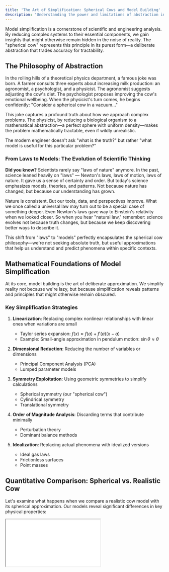 ```yaml
---
title: 'The Art of Simplification: Spherical Cows and Model Building'
description: 'Understanding the power and limitations of abstraction in engineering through the lens of the famous "spherical cow" approach to modeling'
---
```




<AppliedMathematicsContributors />

Model simplification is a cornerstone of scientific and engineering analysis. By reducing complex systems to their essential components, we gain insights that might otherwise remain hidden in the noise of reality. The "spherical cow" represents this principle in its purest form—a deliberate abstraction that trades accuracy for tractability.

## The Philosophy of Abstraction

In the rolling hills of a theoretical physics department, a famous joke was born. A farmer consults three experts about increasing milk production: an agronomist, a psychologist, and a physicist. The agronomist suggests adjusting the cow's diet. The psychologist proposes improving the cow's emotional wellbeing. When the physicist's turn comes, he begins confidently: "Consider a spherical cow in a vacuum..."

This joke captures a profound truth about how we approach complex problems. The physicist, by reducing a biological organism to a mathematical abstraction—a perfect sphere with uniform density—makes the problem mathematically tractable, even if wildly unrealistic.

The modern engineer doesn't ask "what is the truth?" but rather "what model is useful for this particular problem?"

### From Laws to Models: The Evolution of Scientific Thinking

**Did you know?** Scientists rarely say "laws of nature" anymore. In the past, science leaned heavily on "laws" — Newton's laws, laws of motion, laws of nature. It gave us a sense of certainty and order. But today's science emphasizes models, theories, and patterns. Not because nature has changed, but because our understanding has grown. 

Nature is consistent. But our tools, data, and perspectives improve. What we once called a universal law may turn out to be a special case of something deeper. Even Newton's laws gave way to Einstein's relativity when we looked closer. So when you hear "natural law," remember: science evolves not because truth changes, but because we keep discovering better ways to describe it.

This shift from "laws" to "models" perfectly encapsulates the spherical cow philosophy—we're not seeking absolute truth, but useful approximations that help us understand and predict phenomena within specific contexts.

## Mathematical Foundations of Model Simplification

At its core, model building is the art of deliberate approximation. We simplify reality not because we're lazy, but because simplification reveals patterns and principles that might otherwise remain obscured.

### Key Simplification Strategies

1. **Linearization**: Replacing complex nonlinear relationships with linear ones when variations are small
   - Taylor series expansion: $f(x) \approx f(a) + f'(a)(x-a)$
   - Example: Small-angle approximation in pendulum motion: $\sin\theta \approx \theta$

2. **Dimensional Reduction**: Reducing the number of variables or dimensions
   - Principal Component Analysis (PCA)
   - Lumped parameter models

3. **Symmetry Exploitation**: Using geometric symmetries to simplify calculations
   - Spherical symmetry (our "spherical cow")
   - Cylindrical symmetry
   - Translational symmetry

4. **Order of Magnitude Analysis**: Discarding terms that contribute minimally
   - Perturbation theory
   - Dominant balance methods

5. **Idealization**: Replacing actual phenomena with idealized versions
   - Ideal gas laws
   - Frictionless surfaces
   - Point masses

## Quantitative Comparison: Spherical vs. Realistic Cow

Let's examine what happens when we compare a realistic cow model with its spherical approximation. Our models reveal significant differences in key physical properties:



<div style={{ width: '100%', height: '600px', marginBottom: '2rem' }}>
  <iframe 
    src="/education/applied-mathematics/components/SphericalCowDemo.html" 
    style={{ width: '100%', height: '100%', border: 'none', borderRadius: '8px' }}
    title="3D Spherical Cow Visualization" 
  />
</div>



### Volume and Surface Area

For a cow with volume of 146,499 mm³:

| Property | Realistic Cow | Spherical Cow | Ratio (S/R) |
|----------|--------------|--------------|-------------|
| Volume (mm³) | 146,499.26 | 146,499.26 | 1.00 |
| Surface Area (mm²) | 32,380.01 | 13,439.23 | 0.42 |
| Surface/Volume Ratio (mm⁻¹) | 0.22 | 0.09 | 0.41 |

A sphere has the minimum surface area for a given volume, which explains why the spherical cow has only 42% of the surface area of the realistic cow.

### Mathematical Relationship

The relationship between surface area ($A$) and volume ($V$) for any object follows the scaling law:

$$A \propto V^{2/3}$$

But the proportionality constant varies by shape:

For a sphere: $A = 4\pi\left(\frac{3V}{4\pi}\right)^{2/3} = 4.84 \times V^{2/3}$

For irregular shapes like a cow: $A \approx k \times V^{2/3}$ where $k > 4.84$

This fundamental relationship explains why the surface area to volume ratio is always minimized by a sphere.

### Drag Forces and Flow Dynamics

The drag force on an object is given by:

$$F_D = \frac{1}{2} \times \rho_{air} \times v^2 \times C_D \times A$$

Where:
- $\rho_{air}$ is air density (kg/m³)
- $v$ is velocity (m/s)
- $C_D$ is the drag coefficient
- $A$ is the projected area (m²)

Our models show significantly different drag forces depending on orientation:

| Velocity (m/s) | Realistic Cow (Front) | Realistic Cow (Side) | Realistic Cow (Top) | Spherical Cow |
|----------------|------------------------|----------------------|---------------------|---------------|
| 5 | 0.012 N | 0.030 N | 0.041 N | 0.042 N |
| 10 | 0.049 N | 0.122 N | 0.165 N | 0.168 N |
| 15 | 0.110 N | 0.274 N | 0.372 N | 0.379 N |
| 20 | 0.195 N | 0.487 N | 0.661 N | 0.674 N |

These calculations reveal that:
- The realistic cow experiences 150% more drag from the side than from the front
- The spherical cow's drag is uniform in all directions
- The spherical model overestimates drag by up to 245% depending on orientation

### Moment of Inertia and Rotational Dynamics

The moment of inertia determines how an object responds to rotational forces and affects everything from stability to maneuverability. For a sphere with mass $M$ and radius $R$, the moment of inertia is the same around any axis:

$I_{sphere} = \frac{2}{5}MR^2$

For irregular shapes like a realistic cow, the moment of inertia varies by axis and requires volume integration:

$I = \int r^2 dm$

Our analysis reveals significant differences in rotational properties:

| Rotation Axis | Realistic Cow (kg·m²) | Spherical Cow (kg·m²) | Ratio (S/R) |
|---------------|------------------------|------------------------|-------------|
| X-axis (length) | 20 | 62 | 3.10 |
| Y-axis (width) | 82 | 62 | 0.76 |
| Z-axis (height) | 82 | 62 | 0.76 |

These values show that:

- The realistic cow has highly asymmetric rotational properties
- It would rotate 4.1× more easily around its length (x-axis, like a rolling log) than around its height or width
- The spherical cow's rotational behavior is identical around any axis
- The spherical model dramatically overestimates resistance to rotation around the length axis
- For rotations around the height or width, the spherical model underestimates the moment of inertia by about 24%

These differences have profound implications for stability and dynamics. When pushed, a realistic cow would preferentially rotate around its length axis - the path of least rotational inertia. This helps explain why cows typically roll over this way when losing balance, rather than tumbling end-over-end or spinning around their vertical axis.

The greater moment of inertia around the Y and Z axes also contributes to stability while standing, as these higher values resist toppling. A perfect sphere, lacking these directional differences, would be inherently less stable in a standing position.

For any engineering analysis involving rotational dynamics—whether modeling animal locomotion, vehicle stability, or structural responses to dynamic loads—these directional variations in moment of inertia can be critical. The spherical cow approximation would be appropriate only when:

1. The object might rotate around any axis with equal probability
2. Only average rotational behavior is of interest
3. Worst-case stability calculations are acceptable

### Heat Transfer and Thermoregulation

Heat transfer is proportional to surface area:

$\dot{Q} = h \times A \times (T_{body} - T_{ambient})$

Where:
- $\dot{Q}$ is heat transfer rate (W)
- $h$ is heat transfer coefficient (W/m²·K)
- $A$ is surface area (m²)
- $T$ is temperature (K)

The realistic cow's higher surface area allows it to dissipate heat 2.4× faster than the spherical cow, which has significant implications for thermal regulation and metabolic efficiency.

#### Biological Implications of Surface Area to Volume Ratio

This mathematical relationship explains several important biological adaptations observed in nature:

1. **Cold Environment Adaptations**: Animals in cold environments often evolve more compact, rounded body shapes (closer to spherical) to minimize heat loss. Examples include:
   - Arctic foxes with rounded ears and bodies
   - Cold-climate mammals having shorter limbs than warm-climate relatives
   - Reduced extremities (shorter ears, tails, snouts) in animals following Bergmann's rule

2. **Hot Environment Adaptations**: Animals in hot environments maximize surface area for cooling with:
   - Large ears (elephants, jackrabbits)
   - Long, thin limbs (gazelles, cheetahs)
   - More pronounced extremities acting as thermal radiators

3. **Thermoregulation Behaviors**: 
   - When cold, animals curl up into more spherical shapes to reduce surface area and heat loss
   - When hot, animals spread out to maximize exposure and cooling
   - Panting and sweating increase effective surface area through evaporative cooling

This explains why the realistic cow model would both dissipate and gain heat more rapidly than its spherical counterpart:

- **Heat Dissipation**: The realistic cow can shed heat approximately 2.4× faster due to its higher surface area to volume ratio (~0.22 mm⁻¹ vs. ~0.09 mm⁻¹ for the spherical cow)

- **Heat Gain**: When ambient temperature exceeds body temperature, the realistic cow would gain heat faster from the environment for the same reasons

- **Non-uniform Thermal Regulation**: Different parts of the realistic cow would heat/cool at different rates, with thinner sections like ears and legs responding more quickly than the core body - similar to how finned heat sinks outperform solid blocks

## When to Use Simplified Models

### Appropriate Use Cases

1. **Basic Resource and Mass Estimates**
   - **Biomass calculations**: $M = \rho \cdot V = \rho \cdot \frac{4}{3}\pi r^3$
   - **Feed requirement approximations**: Daily feed intake ≈ $0.03 \times M_{cow}^{0.75}$ kg
   - **Metabolic rate estimation**: BMR ≈ $70 \times M_{cow}^{0.75}$ kcal/day

2. **Initial Engineering Designs**
   - **Ventilation systems**: Airflow requirement = $n \times HR \times M_{cow}$
   - **Heat transfer approximation**: Heat loss = $h \times A_{sphere} \times (T_{body} - T_{ambient})$

3. **Mythological/Historical Analysis**
   - **Maximum sustainable size**: Structural failure occurs when $\frac{M_{cow}}{d^2} > \sigma_{max}$ (bone strength)
   - **Archaeological estimations**: $M_{cow} \approx a \times L_{fragment}^b$ where $a$ and $b$ are species-specific constants

4. **Basic Thermal Calculations**
   - **Heat retention estimation**: Cooling rate ∝ $\frac{A_{sphere}}{V_{sphere}} = \frac{3}{r}$
   - **Half-cooling time** ∝ $\frac{V_{sphere}}{A_{sphere}} \times c \times \rho$

### When Detailed Models Are Essential

1. **Biomechanics and Movement**
   - **Force distribution on limbs**: $F_{limb} = \frac{M_{cow} \times g \times d}{4 \times l}$
   - **Joint stress analysis**: Stress = $\frac{F_{joint}}{A_{joint}}$

2. **Detailed Agricultural Production**
   - **Milk yield calculations**: Milk production capacity ∝ udder volume and surface area
   - **Meat yield estimations**: Different cuts yield = $\sum_{i=1}^{n} V_i \times \rho_i \times f_i$

3. **Precise Thermal Regulation**
   - **Directional heat loss**: Total heat loss = $\sum_{i=1}^{n} h_i \times A_i \times (T_{body} - T_{ambient})$
   - **Convective heat transfer**: $Nu = a \times Re^b \times Pr^c$ (Nusselt number correlation)

4. **Specific Product Yields**
   - **Leather area calculation**: Total hide area = realistic cow surface area ≈ 32,380 mm²
   - **Bone yield**: Skeletal mass ≈ 7-10% of body mass

5. **Flow Dynamics and Transport**
   - **Drag force calculation**: $F_D = \frac{1}{2} \times \rho_{air} \times v^2 \times C_D \times A$
   - **Wind pressure distribution**: Local pressure = $\frac{1}{2} \times \rho_{air} \times v^2 \times C_p$

## The Goldilocks Zone: Finding the Right Level of Abstraction

In modeling, there exists what we might call the "Goldilocks zone" of complexity—not too simple, not too complex, but just right. This optimal balance varies based on the question being asked and the resources available.

### Example 1: Predicting Candle Burn Time

Candle manufacturers need to estimate and advertise burn times for their products. The physics of candle burning involves complex interactions between heat transfer, capillary action, combustion chemistry, and fluid dynamics.

1. **Too simple**: Assume burn rate is constant and proportional to candle mass
   - Model: $Burn\ time = \frac{Mass}{Constant\ rate}$
   - Problem: Ignores how burn rate changes with geometry, wick exposure, and environmental factors
   - Error magnitude: Can be off by 50-100% for candles with unusual shapes

2. **Just right**: Dimensional analysis with key parameters
   - Model: $Burn\ time \approx k_1 \times \frac{(Diameter)^2 \times Height}{Wick\ size}$
   - Where $k_1$ is a proportionality constant determined experimentally for each wax type
   - Physical basis: Burn rate proportional to wick size, while wax volume scales with diameter squared and height
   - Error magnitude: Typically within 10-15% for standard candle shapes

3. **Too complex**: Computational fluid dynamics simulation modeling heat transfer, phase changes, convection currents, and capillary action
   - Model: Finite element analysis with coupled partial differential equations
   - Computational cost: Several hours of processing time on specialized hardware
   - Error magnitude: Potentially within 1-2%, but subject to parameter uncertainty

The "just right" model works because it captures the dominant physics (that burn rate scales with wick size while available fuel scales with volume) without getting lost in secondary effects. Candle makers can easily conduct a small number of tests to determine $k_1$ for each wax blend, then apply the formula across their product line.

### Example 2: Cooking Time Estimation

Chefs and food scientists need reliable methods to predict cooking times, particularly for large items like roasts or whole birds where undercooking poses safety risks while overcooking reduces quality.

1. **Too simple**: Fixed minutes per pound (e.g., 20 min/lb for all poultry)
   - Model: $Cooking\ time = Weight \times Time\ factor$
   - Problem: Ignores the critical role of thickness and shape
   - Error magnitude: Up to 50% either way for unusual shapes (very thin or thick items)

2. **Just right**: Heat diffusion scaling law
   - Model: $Cooking\ time \approx k_2 \times (Thickness)^2$
   - Where $k_2$ depends on the food type, cooking temperature, and desired doneness
   - Physical basis: Solution to the heat diffusion equation for simple geometries
   - Error magnitude: Typically within 10-20% across a wide range of foods

3. **Too complex**: Multi-physics simulation with moisture migration, protein denaturation kinetics, and non-uniform heat distribution
   - Model: Coupled reaction-diffusion equations with temperature-dependent properties
   - Computational cost: Potentially days of computation time
   - Error magnitude: Possibly within 5%, but requires precise knowledge of numerous material properties

The "just right" model emerges directly from the heat equation. For approximately cylindrical or spherical foods, the time required for the center to reach a target temperature scales with the square of the characteristic dimension (thickness or radius). This is why doubling the thickness of a steak quadruples the cooking time, rather than merely doubling it.

This quadratic relationship gives us an elegant "spherical cow" way to estimate cooking times for items we've never cooked before. If we know a 2-inch thick roast takes 1 hour to cook, then a 3-inch thick roast of the same type would take approximately $(3/2)^2 = 2.25$ hours.

## Assignments: Developing Simple Mathematical Models

### Assignment 1: Candle Burn Time Prediction

Develop and validate a simple mathematical model for predicting candle burn times.

**Tasks:**
1. Start with the dimensional analysis model: $Burn\ time \approx k \times \frac{(Diameter)^2 \times Height}{Wick\ size}$
2. Conduct experiments with at least three different candle sizes to determine the value of $k$ for a specific type of wax
3. Test your model's predictions against a fourth candle size not used in calibration
4. Analyze the error and suggest refinements to improve accuracy

**Questions to consider:**
- How does ambient temperature affect the value of $k$?
- Could a simple adjustment factor improve predictions for very small or very large candles?
- What is the simplest way to account for container effects in container candles?

### Assignment 2: Cooking Time Estimation Model

Develop a simple but accurate model for predicting cooking times for different foods and shapes.

**Tasks:**
1. Begin with the heat diffusion scaling law: $Cooking\ time \approx k \times (Thickness)^2$
2. Research or experimentally determine appropriate values of $k$ for at least three different food types (e.g., beef, chicken, fish)
3. Create a simple calculator that predicts cooking time based on food type, thickness, and desired doneness
4. Test your model against cooking recommendations from established sources

**Questions to consider:**
- How does starting temperature affect cooking time, and how could you incorporate this?
- For non-spherical items, what is the best "characteristic dimension" to use?
- How would you adjust your model for different cooking methods (roasting vs. sous vide)?
- Can you derive a simple correction factor for items with bones?

### Assignment 3: Hybrid Models for Complex Real-World Problems

Choose a real-world problem where "spherical cow" simplifications could provide useful insights.

**Tasks:**
1. Identify a complex system in your field of interest that might benefit from simplified modeling
2. Determine the essential physics or principles that dominate the system's behavior
3. Develop the simplest possible mathematical model that captures these essential dynamics
4. Analyze where your model works well and where it breaks down

**Example problems:**
- Predicting battery discharge time under varying loads
- Estimating crowd movement times through building exits
- Modeling traffic flow on a highway
- Predicting natural frequency of structures

## Historical Engineering Failures Due to Over-Simplification

The history of engineering contains cautionary tales about the dangers of excessive simplification:

1. **The Tacoma Narrows Bridge Collapse (1940)**: Engineers modeled wind forces as static loads rather than dynamic oscillators, ignoring aeroelastic flutter.

2. **NASA Mars Climate Orbiter (1999)**: A model that assumed a standardized unit system failed catastrophically when one team used metric units while another used imperial units.

3. **2008 Financial Crisis**: Financial models that treated housing prices as independent random variables failed to account for systemic correlation.

As statistician George Box famously noted: "All models are wrong, but some are useful."

## Modern Approaches to Complexity Management

Contemporary engineering employs sophisticated techniques to navigate the territory between oversimplification and intractable complexity:

1. **Multi-scale Modeling**: Using different levels of detail for different aspects of a system
2. **Adaptive Mesh Refinement**: Concentrating computational resources where they're most needed
3. **Sensitivity Analysis**: Identifying which parameters actually matter for a given question
4. **Uncertainty Quantification**: Explicitly modeling the limits of our knowledge
5. **Machine Learning Surrogate Models**: Training simplified models on the results of complex simulations

### Real-World Research Example: Biomolecular Motor Transport

A compelling example of spherical cow simplification enabling breakthrough research comes from recent studies of biosensors powered by biomolecular motors. Researchers investigating actin filament transport faced an extraordinarily complex system involving:

- Flexible protein filaments with complex three-dimensional conformations
- Molecular motors with multi-state ATP hydrolysis cycles  
- Stochastic binding and unbinding events
- Surface interactions and defective motor proteins

Rather than attempt to model every molecular detail, the researchers applied spherical cow principles by simplifying actin filaments to "inextensible semiflexible bead-rod polymers" and motors to "linear springs." This dramatic simplification—reducing complex biomolecules to basic mechanical elements—enabled them to focus on the essential physics of active transport.

The key insight: by abstracting away molecular complexity, they could clearly observe how defective motors impede transport efficiency in biosensors. This simplified model revealed fundamental principles that would have been obscured in a fully detailed molecular simulation, leading to practical improvements in biosensor design.

*Source: Kang'iri et al. (2022). "Effects of defective motors on the active transport in biosensors powered by biomolecular motors." Biosensors and Bioelectronics, 114011.*

## Key Takeaways and Principles

1. **Models are tools, not truth**: Every model represents a deliberate choice about which aspects of reality to include and which to ignore.

2. **The right level of complexity depends on your question**: A spherical cow might be perfect for estimating thermal mass but disastrous for analyzing locomotion.

3. **Understand the domain of validity**: Good engineers know when their models break down.

4. **Simplified models build intuition**: Even when more complex models are available, simpler versions remain valuable for building physical intuition.

5. **The art of modeling is knowing what to ignore**: As Einstein advised, "Everything should be made as simple as possible, but no simpler."

## Implementation: Spherical Cow Analysis with Python

Rather than implementing a full model from scratch, we'll explore key aspects of the spherical cow comparison code. The complete implementation is available on GitHub at [https://github.com/SiliconWit/applied-mathematics](https://github.com/SiliconWit/applied-mathematics) in the spherical cow modeling section.

### Key Components of the Spherical Cow Analysis

The model comparison consists of several essential steps:

1. **Creating the geometric models** - Realistic vs. Spherical:
```python
# Build a realistic cow with anatomical details
body = create_ellipsoid(body_center, (body_length/2, body_width/2, body_height/2))
# Add components like legs, head, tail, etc.

# Create a sphere with equivalent volume
sphere_radius = (3 * realistic_cow_volume / (4 * math.pi))**(1/3)
spherical_cow = Part.makeSphere(sphere_radius)
```

2. **Calculating key physical properties**:
```python
# Surface area to volume ratios
realistic_cow_sa_to_vol = realistic_cow_surface_area / realistic_cow_volume
spherical_cow_sa_to_vol = spherical_cow_surface_area / spherical_cow_volume

# Projected areas for drag calculations
realistic_cow_frontal_area = body_width * body_height * 0.7  # Approximation
spherical_cow_projected_area = math.pi * sphere_radius**2    # Same in all directions
```

3. **Estimating directional drag forces**:
```python
# Calculate drag forces for different velocities
for v in velocities:
    # F_drag = 0.5 * rho * v² * C_d * A
    r_front = 0.5 * fluid_density * v**2 * drag_coefficient * realistic_cow_frontal_area
    s_drag = 0.5 * fluid_density * v**2 * drag_coefficient * spherical_cow_projected_area
    
    drag_ratio = s_drag / r_front  # How much the spherical model overestimates drag
```

4. **Comparing heat dissipation rates**:
```python
# Heat loss ratio based on surface area
heat_dissipation_ratio = spherical_cow_surface_area / realistic_cow_surface_area

# Cooling rate proportional to surface area to volume ratio
cooling_rate_ratio = spherical_cow_sa_to_vol / realistic_cow_sa_to_vol
```

5. **Visualizing the comparisons**:
```python
# Plot drag force vs. velocity
plt.figure(figsize=(10, 6))
plt.plot(velocities, realistic_front_drag, 'b-', label='Realistic Cow (Front)')
plt.plot(velocities, realistic_side_drag, 'g-', label='Realistic Cow (Side)')
plt.plot(velocities, spherical_drag, 'k--', label='Spherical Cow (All directions)')
plt.xlabel('Velocity (m/s)')
plt.ylabel('Drag Force (N)')
plt.title('Drag Force vs Velocity')
plt.legend()
```

### Running Your Own Analysis

To conduct your own analysis using this framework:

1. Install FreeCAD and ensure the Python environment has the necessary packages
2. Download the complete implementation from the GitHub repository
3. Modify parameters like body dimensions, velocity range, or fluid properties
4. Run the script to generate comparison data and visualization
5. Experiment with different levels of model detail to find the "Goldilocks zone"

This code framework allows you to quantitatively examine the trade-offs between simplified and detailed models, providing concrete metrics to inform modeling decisions in your own work.

## Practical Exercises and Projects

### Spherical Cow Modeling Projects

1. **Thermal Regulation Analysis**
   - **Objective**: Quantify the difference in cooling rates between realistic and spherical cows
   - **Tasks**:
     - Extend the spherical cow model to include heat transfer calculations
     - Model both conductive and convective heat loss for different ambient temperatures
     - Calculate how quickly each model would cool from body temperature (38°C) to ambient
     - Determine the energy requirements to maintain body temperature in various environments
   - **Deliverable**: A graph showing temperature vs. time for both models in different conditions

2. **Drag Force Visualization**
   - **Objective**: Create an interactive visualization of how drag forces vary with orientation
   - **Tasks**: 
     - Implement drag force calculations for different cow orientations
     - Visualize the drag vector field around both cow models
     - Create an animation showing how drag changes as orientation changes
     - Compare energy expenditure for movement in different directions
   - **Deliverable**: A dynamic visualization tool showing directional drag differences

3. **Scaling Law Investigation**
   - **Objective**: Investigate how the accuracy of the spherical approximation changes with scale
   - **Tasks**:
     - Model cows of different sizes, from calf to adult 
     - Calculate how surface area to volume ratio changes with size
     - Determine at what size the spherical approximation becomes most problematic
     - Apply findings to analyze how animal shapes vary across size scales in nature
   - **Deliverable**: A research report on scaling effects in biological modeling

4. **Mythological Creature Analysis**
   - **Objective**: Apply spherical cow principles to evaluate the biological feasibility of legendary creatures
   - **Tasks**:
     - Select a mythological creature (e.g., dragon, griffin, giant)
     - Create both a detailed anatomical model and simplified geometric approximation
     - Analyze physiological constraints (heat dissipation, strength-to-weight ratio, etc.)
     - Determine what adaptations would be necessary for such creatures to exist
   - **Deliverable**: A scientific evaluation of mythological creature viability

### Modeling Skills Development

5. **Finding Your Own Goldilocks Zone**
   - **Objective**: Develop skill in selecting the appropriate level of model complexity
   - **Tasks**:
     - Choose a system in your field of interest
     - Create models at three different complexity levels
     - Measure the computational cost and accuracy of each
     - Identify the optimal balance for different questions about the system
   - **Deliverable**: A comparative analysis of model performance vs. complexity

Remember that these projects are meant to develop your modeling intuition—the ability to know when a simplification illuminates rather than obscures. Document your process, including the assumptions made and their justifications. This documentation often provides more insight than the final model itself.

## Additional Resources and References

### Key Texts on Model Simplification

1. **Wigner, E. P. (1960).** "The Unreasonable Effectiveness of Mathematics in the Natural Sciences." *Communications in Pure and Applied Mathematics, 13*(1), 1–14.<br />
   – A foundational essay exploring the uncanny ability of mathematical models to describe the physical world, raising deep questions about abstraction and applicability.

2. **Box, G. E. P. (1979).** "Robustness in the Strategy of Scientific Model Building." In *Robustness in Statistics* (pp. 201–236). Academic Press.<br />
   – Introduces the famous dictum “All models are wrong, but some are useful,” emphasizing pragmatic model-building strategies that tolerate approximation.

3. **Lin, C. C., & Segel, L. A. (1988).** *Mathematics Applied to Deterministic Problems in the Natural Sciences*. SIAM.<br />
   – A rigorous and systematic treatment of applying differential equations and perturbation methods to simplify complex physical systems.

4. **Barenblatt, G. I. (2003).** *Scaling*. Cambridge University Press.<br />
   – A masterful introduction to the use of scaling laws and dimensional analysis for reducing and understanding complex physical phenomena.

5. **Strogatz, S. H. (2015).** *Nonlinear Dynamics and Chaos: With Applications to Physics, Biology, Chemistry, and Engineering*. CRC Press.<br />
   – Offers intuitive insights into nonlinear systems and their simplified models, making chaos theory accessible and relevant to diverse scientific fields.

6. **Goriely, A. (2018).** *Applied Mathematics: A Very Short Introduction*. Oxford University Press.<br />
   – A concise yet insightful overview of the role of mathematics in modeling complex systems, with emphasis on the balance between abstraction and real-world relevance.

7. **Krauss, L. M. (1994).** *The Fear of Physics: A Guide for the Perplexed*. Basic Books.<br />
   – Offers a philosophical and accessible reflection on how physicists use simplification and intuition, making complex ideas comprehensible without sacrificing depth.



### Online Resources

1. "Spherical Cow Implementation" - [https://github.com/SiliconWit/applied-mathematics](https://github.com/SiliconWit/applied-mathematics)

2. "Order-of-Magnitude Physics" - [https://www.physics.harvard.edu/files/science/files/lecture1.pdf](https://www.physics.harvard.edu/files/science/files/lecture1.pdf)

3. "Dimensional Analysis and Scaling" - [http://web.mit.edu/2.25/www/pdf/DA_unified.pdf](http://web.mit.edu/2.25/www/pdf/DA_unified.pdf)

### Historical Case Studies

1. Fermi, E. (1945). First estimation of nuclear explosion yield using simple paper calculations.

2. Drake, F. (1961). The Drake Equation for estimating the number of technological civilizations in our galaxy.

3. Von Kármán, T. (1940s). Development of simplified aerodynamic models that enabled the jet age.

## Conclusion: The Mindset of Model Building

The spherical cow isn't just a joke—it represents a profound philosophical approach to understanding complexity. Models are never "true" in an absolute sense; they are tools crafted for specific purposes. Their value lies not in perfect fidelity to reality, but in their ability to illuminate the principles that govern phenomena.

Our quantitative analysis of the spherical cow versus a realistic cow model has revealed exactly what information is preserved and what is lost through this simplification:

| Property | What We Preserve | What We Lose |
|----------|-----------------|--------------|
| Volume | Exact volume (100%) | Spatial distribution |
| Surface Area | Minimum possible area (42%) | Regional variations, extremities |
| Drag Force | Mean drag order of magnitude | Directional variations (up to 245%) |
| Moment of Inertia | Average rotational resistance | Axis-specific behavior (up to 310%) |
| Heat Transfer | Basic scaling relationship | Thermal regulation efficiency (58%) |

These differences highlight why the choice of model complexity must always be driven by the specific question being asked. For estimating a cow's mass from its volume, the spherical model is perfectly adequate. For understanding how it sheds heat or resists being toppled over, the simplified model would lead to dangerous misconceptions.

As you develop your modeling skills, strive to cultivate:

1. **Proportional thinking**: Understanding what factors matter most at different scales
2. **Symmetry awareness**: Recognizing when simplifying assumptions can be made
3. **Physical intuition**: Developing "feel" for when a model is capturing essential physics
4. **Scientific humility**: Acknowledging the limitations of all models, including your own

Remember Einstein's wisdom: "Everything should be made as simple as possible, but no simpler." In that deceptively straightforward guidance lies the art of model building—and the essence of the spherical cow.

<AppliedMathematicsComments />
<DiscordWidget />
